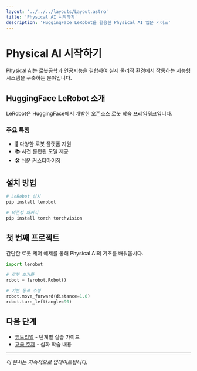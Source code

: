 ```yaml
---
layout: '../../../layouts/Layout.astro'
title: 'Physical AI 시작하기'
description: 'HuggingFace LeRobot을 활용한 Physical AI 입문 가이드'
---
```


# Physical AI 시작하기

Physical AI는 로봇공학과 인공지능을 결합하여 실제 물리적 환경에서 작동하는 지능형 시스템을 구축하는 분야입니다.

## HuggingFace LeRobot 소개

LeRobot은 HuggingFace에서 개발한 오픈소스 로봇 학습 프레임워크입니다.

### 주요 특징
- 🤖 다양한 로봇 플랫폼 지원
- 📚 사전 훈련된 모델 제공
- 🛠️ 쉬운 커스터마이징

## 설치 방법

```bash
# LeRobot 설치
pip install lerobot

# 의존성 패키지
pip install torch torchvision
```

## 첫 번째 프로젝트

간단한 로봇 제어 예제를 통해 Physical AI의 기초를 배워봅시다.

```python
import lerobot

# 로봇 초기화
robot = lerobot.Robot()

# 기본 동작 수행
robot.move_forward(distance=1.0)
robot.turn_left(angle=90)
```

## 다음 단계

- [튜토리얼](/docs/physical-ai/tutorial) - 단계별 실습 가이드
- [고급 주제](/docs/physical-ai/advanced) - 심화 학습 내용

---

*이 문서는 지속적으로 업데이트됩니다.*